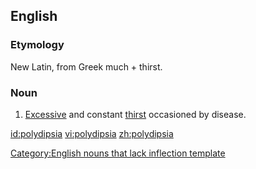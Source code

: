 ==English==

===Etymology===
New Latin, from Greek much + thirst.

===Noun===
{{infl|en|noun}}[[Category:English nouns that lack inflection template]]

# {{medicine}} [[Excessive]] and constant [[thirst]] occasioned by disease.

[[id:polydipsia]]
[[vi:polydipsia]]
[[zh:polydipsia]]